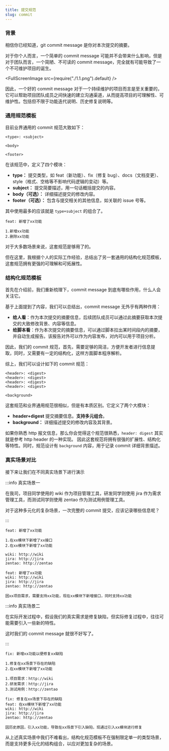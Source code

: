 ```yaml
---
title: 提交规范
slug: commit
---
```



<!--package-->

### 背景

相信你已经知道，git commit message 是你对本次提交的摘要。

对于你个人而言，一个简单的 commit message 可能并不会带来什么影响，但是对于团队而言，一个简陋、不可读的 commit message，完全就有可能导致了一个不可维护项目的诞生。

<FullScreenImage src={require("./1.1.png").default} />

因此，一个好的 commit message 对于一个持续维护的项目而言是至关重要的，它可以帮助项目团队成员之间快速的建立沟通渠道，从而提高项目的可理解性、可维护性。包括但不限于功能迭代说明、历史修复说明等。

### 通用规范模板

目前业界通用的 commit 规范大致如下：

```text
<type>: <subject>

<body>

<footer>
```

在该规范中，定义了四个模块：

- **type：** 提交类型，如 feat（新功能）、fix（修复 bug）、docs（文档变更）、style（格式、空格等不影响代码逻辑的变动）等。
- **subject：** 提交简要描述，用一句话概括提交的内容。
- **body（可选）：** 详细描述提交的修改内容。
- **footer（可选）：** 包含与提交相关的其他信息，如关联的 issue 号等。

其中使用最多的应该就是 `type+subject` 的组合了。

```text title="常见commit提交"
feat: 新增了xx功能

1.新增xx功能
2.删除xx功能
```

对于大多数场景来说，这套规范是够用了的。

但在这里，我根据个人的实际工作经验，总结出了另一套通用的结构化规范模板，这套规范拥有更强的可理解和可拓展性。

### 结构化规范模板

首先在介绍前，我们重新梳理下，commit message 到底有哪些作用，什么人会关注它。

基于上面提到了内容，我们可以总结出，commit message 无外乎有两种作用：

- **给人看**：作为本次提交的摘要信息，后续团队成员可以通过此摘要获取本次提交的大致修改背景、内容等信息。
- **给脚本看**：作为本次提交的摘要信息，可以通过脚本拉出某时间段内的摘要，并自动生成报告。该报告对外可以作为内容发布，对内可以用于项目分析。

因此，我们的 commit 规范，首先，需要足够的简洁，方便开发者进行信息提取，同时，又需要有一定的结构化，这样方面脚本程序解析。

综上，我们可以设计如下的 commit 规范：

```
<header>: <digest>
<header>: <digest>
<header>: <digest>
<header>: <digest>

<background>
```

这套规范和业界通用规范很相似，但是有本质区别。它定义了两个大模块：

- **header+digest** 提交摘要信息。**支持多元组合**。
- **background：** 详细描述提交的修改内容及其背景。

如果你熟悉 http 报文信息，那么你会觉得这个规范很熟悉，`header: digest` 其实就是参考 http header 的一种实现。
因此这套规范将拥有很强的扩展性、结构化等特性。同时，规范设计有 `background` 内容，用于记录 commit 详细背景描述。


### 真实场景对比

接下来让我们在不同真实场景下进行演示

:::info 真实场景一

在我司，项目同学使用的 wiki 作为项目管理工具，研发同学则使用 jira 作为需求管理工具，而测试同学则使用 zentao 作为测试用例管理工具。

对于这种多元化的复杂场景，一次完整的 commit 提交，应该记录哪些信息呢？

:::

```text title="经典规范模板"
feat: 新增了xx功能

1.在xx模块下新增了xx接口
2.在xx模块下新增了xx功能

wiki: http://wiki
jira: http://jira
zentao: http://zentao
```

```text title="结构化规范模板"
feat: 新增了xx功能
wiki: http://wiki
jira: http://jira
zentao: http://zentao

因xx项目需求，需要支持xx功能，现在xx模块下新增接口，同时支持xx功能
```

:::info 真实场景二

在实际开发过程中，假设我们的真实需求是修复缺陷，但实际修复过程中，往往可能需要引入一些新的特性。

这时我们的 commit message 就很不好写了。

:::

```text title="经典规范模板"
fix: 新增xx功能以便修复xx缺陷

1.修复在xx场景下存在的缺陷
2.在xx模块下新增了xx功能

1.项目需求：http://wiki
2.研发需求：http://jira
3.测试用例：http://zentao
```

```text title="结构化规范模板"
fix: 修复在xx场景下存在的缺陷
feat: 在xx模块下新增了xx功能
wiki: http://wiki
jira: http://jira
zentao: http://zentao

因历史原因，引入xx功能，导致在xx场景下引入缺陷，现通过引入xx模块进行修复
```

从上述真实场景中我们不难看出，结构化规范模板不在强制限定单一的类型场景，而是支持更多元化的结构组合，以应对更加复杂的场景。
